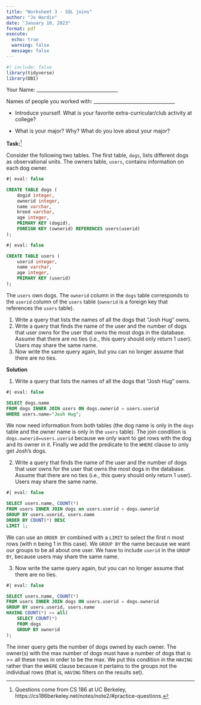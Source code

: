 ```yaml
---
title: "Worksheet 3 - SQL joins"
author: "Jo Hardin"
date: "January 10, 2023"
format: pdf
execute:
  echo: true
  warning: false
  message: false
---
```


```r
#| include: false
library(tidyverse)
library(DBI)
```



Your Name: \_\_\_\_\_\_\_\_\_\_\_\_\_\_\_\_\_\_\_\_\_\_\_\_\_\_\_\_\_\_\_\_\_\_   


Names of people you worked with:  \_\_\_\_\_\_\_\_\_\_\_\_\_\_\_\_\_\_\_\_\_\_\_\_\_\_\_\_\_\_\_\_\_\_   

* Introduce yourself. What is your favorite extra-curricular/club activity at college?

* What is your major?  Why?  What do you love about your major?


\medskip
\medskip

**Task:**^[Questions come from CS 186 at UC Berkeley, https://cs186berkeley.net/notes/note2/#practice-questions.]

Consider the following two tables.  The first table, `dogs`, lists different dogs as observational units.  The owners table, `users`, contains information on each dog owner.

```sql
#| eval: false

CREATE TABLE dogs (
    dogid integer,
    ownerid integer,
    name varchar,
    breed varchar,
    age integer,
    PRIMARY KEY (dogid),
    FOREIGN KEY (ownerid) REFERENCES users(userid)
);
```



```sql
#| eval: false

CREATE TABLE users (
    userid integer,
    name varchar,
    age integer,
    PRIMARY KEY (userid)
);
```

The `users` own dogs. The `ownerid` column in the `dogs` table corresponds to the `userid` column of the `users` table (`ownerid` is a foreign key that references the `users` table).

1. Write a query that lists the names of all the dogs that "Josh Hug" owns.
2. Write a query that finds the name of the user and the number of dogs that user owns for the user that owns the most dogs in the database. Assume that there are no ties (i.e., this query should only return 1 user). Users may share the same name.
3. Now write the same query again, but you can no longer assume that there are no ties.




\newpage

**Solution**

1. Write a query that lists the names of all the dogs that "Josh Hug" owns.

```sql
#| eval: false

SELECT dogs.name
FROM dogs INNER JOIN users ON dogs.ownerid = users.userid
WHERE users.name="Josh Hug";
```

We now need information from both tables (the dog name is only in the `dogs` table and the owner name is only in the `users` table). The join condition is `dogs.ownerid=users.userid` because we only want to get rows with the dog and its owner in it. Finally we add the predicate to the `WHERE` clause to only get Josh’s dogs.

2. Write a query that finds the name of the user and the number of dogs that user owns for the user that owns the most dogs in the database. Assume that there are no ties (i.e., this query should only return 1 user). Users may share the same name.

```sql
#| eval: false

SELECT users.name, COUNT(*)
FROM users INNER JOIN dogs on users.userid = dogs.ownerid
GROUP BY users.userid, users.name
ORDER BY COUNT(*) DESC
LIMIT 1;
```

We can use an `ORDER BY` combined with a `LIMIT` to select the first n most rows (with n being 1 in this case). We `GROUP BY` the name because we want our groups to be all about one user. We have to include `userid` in the `GROUP BY`, because users may share the same name.

3. Now write the same query again, but you can no longer assume that there are no ties.

```sql
#| eval: false

SELECT users.name, COUNT(*)
FROM users INNER JOIN dogs ON users.userid = dogs.ownerid
GROUP BY users.userid, users.name
HAVING COUNT(*) >= all(
    SELECT COUNT(*)
    FROM dogs
    GROUP BY ownerid
);
```

The inner query gets the number of dogs owned by each owner. The owner(s) with the max number of dogs must have a number of dogs that is >= all these rows in order to be the max. We put this condition in the `HAVING` rather than the `WHERE` clause because it pertains to the groups not the individual rows (that is, `HAVING` filters on the results set).



